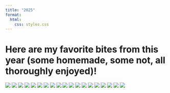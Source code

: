 ```yaml
---
title: "2025"
format: 
  html:
    css: styles.css
---
```

# Here are my favorite bites from this year (some homemade, some not, all thoroughly enjoyed)!

::: {.image-grid}

![](foodpics/gallery1.jpg)
![](foodpics/gallery2.jpg)
![](foodpics/gallery3.jpg)
![](foodpics/gallery4.jpg)
![](foodpics/gallery5.jpg)
![](foodpics/gallery6.jpg)
![](foodpics/gallery7.jpg)
![](foodpics/gallery8.jpg)
![](foodpics/gallery9.jpg)
![](foodpics/gallery10.jpg)
![](foodpics/gallery11.jpg)
![](foodpics/gallery12.jpg)
![](foodpics/gallery13.jpg)
![](foodpics/gallery14.jpeg)
![](foodpics/gallery15.jpg)
![](foodpics/gallery16.jpg)
![](foodpics/gallery17.jpg)
![](foodpics/gallery18.jpg)
![](foodpics/gallery19.jpg)
:::